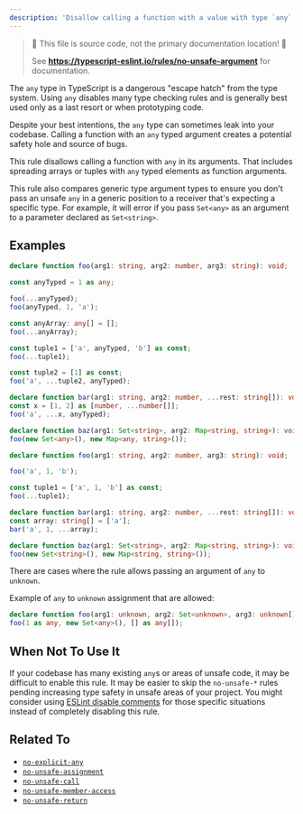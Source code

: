 ```yaml
---
description: 'Disallow calling a function with a value with type `any`.'
---
```



> 🛑 This file is source code, not the primary documentation location! 🛑
>
> See **https://typescript-eslint.io/rules/no-unsafe-argument** for documentation.

The `any` type in TypeScript is a dangerous "escape hatch" from the type system.
Using `any` disables many type checking rules and is generally best used only as a last resort or when prototyping code.

Despite your best intentions, the `any` type can sometimes leak into your codebase.
Calling a function with an `any` typed argument creates a potential safety hole and source of bugs.

This rule disallows calling a function with `any` in its arguments.
That includes spreading arrays or tuples with `any` typed elements as function arguments.

This rule also compares generic type argument types to ensure you don't pass an unsafe `any` in a generic position to a receiver that's expecting a specific type.
For example, it will error if you pass `Set<any>` as an argument to a parameter declared as `Set<string>`.

## Examples

<Tabs>
<TabItem value="❌ Incorrect">

```ts
declare function foo(arg1: string, arg2: number, arg3: string): void;

const anyTyped = 1 as any;

foo(...anyTyped);
foo(anyTyped, 1, 'a');

const anyArray: any[] = [];
foo(...anyArray);

const tuple1 = ['a', anyTyped, 'b'] as const;
foo(...tuple1);

const tuple2 = [1] as const;
foo('a', ...tuple2, anyTyped);

declare function bar(arg1: string, arg2: number, ...rest: string[]): void;
const x = [1, 2] as [number, ...number[]];
foo('a', ...x, anyTyped);

declare function baz(arg1: Set<string>, arg2: Map<string, string>): void;
foo(new Set<any>(), new Map<any, string>());
```

</TabItem>
<TabItem value="✅ Correct">

```ts
declare function foo(arg1: string, arg2: number, arg3: string): void;

foo('a', 1, 'b');

const tuple1 = ['a', 1, 'b'] as const;
foo(...tuple1);

declare function bar(arg1: string, arg2: number, ...rest: string[]): void;
const array: string[] = ['a'];
bar('a', 1, ...array);

declare function baz(arg1: Set<string>, arg2: Map<string, string>): void;
foo(new Set<string>(), new Map<string, string>());
```

</TabItem>
</Tabs>

There are cases where the rule allows passing an argument of `any` to `unknown`.

Example of `any` to `unknown` assignment that are allowed:

```ts showPlaygroundButton
declare function foo(arg1: unknown, arg2: Set<unknown>, arg3: unknown[]): void;
foo(1 as any, new Set<any>(), [] as any[]);
```

## When Not To Use It

If your codebase has many existing `any`s or areas of unsafe code, it may be difficult to enable this rule.
It may be easier to skip the `no-unsafe-*` rules pending increasing type safety in unsafe areas of your project.
You might consider using [ESLint disable comments](https://eslint.org/docs/latest/use/configure/rules#using-configuration-comments-1) for those specific situations instead of completely disabling this rule.

## Related To

- [`no-explicit-any`](./no-explicit-any.mdx)
- [`no-unsafe-assignment`](./no-unsafe-assignment.mdx)
- [`no-unsafe-call`](./no-unsafe-call.mdx)
- [`no-unsafe-member-access`](./no-unsafe-member-access.mdx)
- [`no-unsafe-return`](./no-unsafe-return.mdx)
